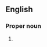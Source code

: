 ==English==

===Proper noun===
{{en-proper noun|head=[[Faeroe]] [[islands|Islands]]}}

# {{alternative form of|en|Faroe Islands}}